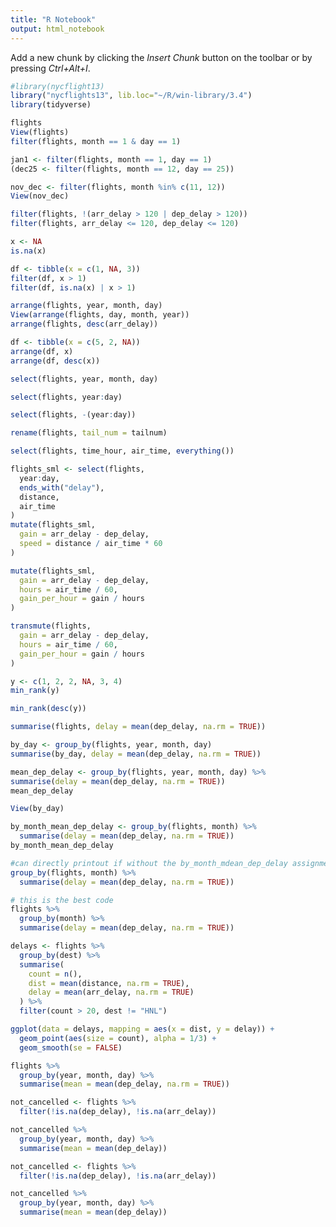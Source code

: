 ```yaml
---
title: "R Notebook"
output: html_notebook
---
```


Add a new chunk by clicking the *Insert Chunk* button on the toolbar or by pressing *Ctrl+Alt+I*.
```r
#library(nycflight13)
library("nycflights13", lib.loc="~/R/win-library/3.4")
library(tidyverse)
```
```r
flights
View(flights)
filter(flights, month == 1 & day == 1)
```
```r
jan1 <- filter(flights, month == 1, day == 1)
(dec25 <- filter(flights, month == 12, day == 25))
```
```r
nov_dec <- filter(flights, month %in% c(11, 12))
View(nov_dec)

filter(flights, !(arr_delay > 120 | dep_delay > 120))
filter(flights, arr_delay <= 120, dep_delay <= 120)
```
```r
x <- NA
is.na(x)

df <- tibble(x = c(1, NA, 3))
filter(df, x > 1)
filter(df, is.na(x) | x > 1)
```
```r
arrange(flights, year, month, day)
View(arrange(flights, day, month, year))
arrange(flights, desc(arr_delay))
```
```r
df <- tibble(x = c(5, 2, NA))
arrange(df, x)
arrange(df, desc(x))
```
```r
select(flights, year, month, day)
```
```r
select(flights, year:day)
```
```r
select(flights, -(year:day))
```
```r
rename(flights, tail_num = tailnum)
```
```r
select(flights, time_hour, air_time, everything())
```
```r
flights_sml <- select(flights, 
  year:day, 
  ends_with("delay"), 
  distance, 
  air_time
)
mutate(flights_sml,
  gain = arr_delay - dep_delay,
  speed = distance / air_time * 60
)
```
```r
mutate(flights_sml,
  gain = arr_delay - dep_delay,
  hours = air_time / 60,
  gain_per_hour = gain / hours
)
```
```r
transmute(flights,
  gain = arr_delay - dep_delay,
  hours = air_time / 60,
  gain_per_hour = gain / hours
)
```
```r
y <- c(1, 2, 2, NA, 3, 4)
min_rank(y)
```
```r
min_rank(desc(y))
```
```r
summarise(flights, delay = mean(dep_delay, na.rm = TRUE))
```
```r
by_day <- group_by(flights, year, month, day)
summarise(by_day, delay = mean(dep_delay, na.rm = TRUE))
```
```r
mean_dep_delay <- group_by(flights, year, month, day) %>%
summarise(delay = mean(dep_delay, na.rm = TRUE))
mean_dep_delay
```
```r
View(by_day)

by_month_mean_dep_delay <- group_by(flights, month) %>%
  summarise(delay = mean(dep_delay, na.rm = TRUE))
by_month_mean_dep_delay

#can directly printout if without the by_month_mdean_dep_delay assignment
group_by(flights, month) %>% 
  summarise(delay = mean(dep_delay, na.rm = TRUE))

# this is the best code
flights %>% 
  group_by(month) %>% 
  summarise(delay = mean(dep_delay, na.rm = TRUE))

```
```r
delays <- flights %>% 
  group_by(dest) %>% 
  summarise(
    count = n(),
    dist = mean(distance, na.rm = TRUE),
    delay = mean(arr_delay, na.rm = TRUE)
  ) %>% 
  filter(count > 20, dest != "HNL")

ggplot(data = delays, mapping = aes(x = dist, y = delay)) +
  geom_point(aes(size = count), alpha = 1/3) +
  geom_smooth(se = FALSE)
```
```r
flights %>% 
  group_by(year, month, day) %>% 
  summarise(mean = mean(dep_delay, na.rm = TRUE))
```
```r
not_cancelled <- flights %>% 
  filter(!is.na(dep_delay), !is.na(arr_delay))

not_cancelled %>% 
  group_by(year, month, day) %>% 
  summarise(mean = mean(dep_delay))
```
```r
not_cancelled <- flights %>% 
  filter(!is.na(dep_delay), !is.na(arr_delay))

not_cancelled %>% 
  group_by(year, month, day) %>% 
  summarise(mean = mean(dep_delay))
```


